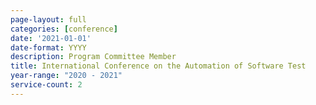 ```yaml
---
page-layout: full
categories: [conference]
date: '2021-01-01'
date-format: YYYY
description: Program Committee Member
title: International Conference on the Automation of Software Test
year-range: "2020 - 2021"
service-count: 2
---
```

